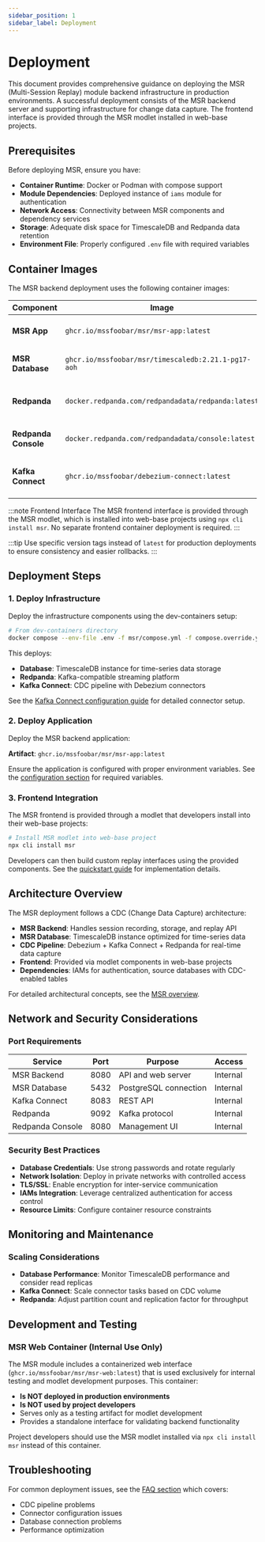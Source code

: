 ```yaml
---
sidebar_position: 1
sidebar_label: Deployment
---
```


# Deployment

This document provides comprehensive guidance on deploying the MSR (Multi-Session Replay) module backend infrastructure in production environments. A successful deployment consists of the MSR backend server and supporting infrastructure for change data capture. The frontend interface is provided through the MSR modlet installed in web-base projects.

## Prerequisites

Before deploying MSR, ensure you have:

- **Container Runtime**: Docker or Podman with compose support
- **Module Dependencies**: Deployed instance of `iams` module for authentication
- **Network Access**: Connectivity between MSR components and dependency services
- **Storage**: Adequate disk space for TimescaleDB and Redpanda data retention
- **Environment File**: Properly configured `.env` file with required variables

## Container Images

The MSR backend deployment uses the following container images:

| Component | Image | Purpose |
|-----------|-------|---------|
| **MSR App** | `ghcr.io/mssfoobar/msr/msr-app:latest` | Main backend server |
| **MSR Database** | `ghcr.io/mssfoobar/msr/timescaledb:2.21.1-pg17-aoh` | TimescaleDB for session data |
| **Redpanda** | `docker.redpanda.com/redpandadata/redpanda:latest` | Kafka-compatible streaming platform |
| **Redpanda Console** | `docker.redpanda.com/redpandadata/console:latest` | Redpanda management interface |
| **Kafka Connect** | `ghcr.io/mssfoobar/debezium-connect:latest` | CDC connectors with Debezium |

:::note Frontend Interface
The MSR frontend interface is provided through the MSR modlet, which is installed into web-base projects using `npx cli install msr`. No separate frontend container deployment is required.
:::

:::tip
Use specific version tags instead of `latest` for production deployments to ensure consistency and easier rollbacks.
:::

## Deployment Steps

### 1. Deploy Infrastructure

Deploy the infrastructure components using the dev-containers setup:

```bash
# From dev-containers directory
docker compose --env-file .env -f msr/compose.yml -f compose.override.yml up -d
```

This deploys:
- **Database**: TimescaleDB instance for time-series data storage
- **Redpanda**: Kafka-compatible streaming platform
- **Kafka Connect**: CDC pipeline with Debezium connectors

See the [Kafka Connect configuration guide](../configuration/kafka-connect.mdx) for detailed connector setup.

### 2. Deploy Application

Deploy the MSR backend application:

**Artifact**: `ghcr.io/mssfoobar/msr/msr-app:latest`

Ensure the application is configured with proper environment variables. See the [configuration section](../configuration/app-configuration.mdx) for required variables.

### 3. Frontend Integration

The MSR frontend is provided through a modlet that developers install into their web-base projects:

```bash
# Install MSR modlet into web-base project
npx cli install msr
```

Developers can then build custom replay interfaces using the provided components. See the [quickstart guide](../quickstart/quickstart.mdx) for implementation details.

## Architecture Overview

The MSR deployment follows a CDC (Change Data Capture) architecture:

- **MSR Backend**: Handles session recording, storage, and replay API
- **MSR Database**: TimescaleDB instance optimized for time-series data
- **CDC Pipeline**: Debezium + Kafka Connect + Redpanda for real-time data capture
- **Frontend**: Provided via modlet components in web-base projects
- **Dependencies**: IAMs for authentication, source databases with CDC-enabled tables

For detailed architectural concepts, see the [MSR overview](../overview.mdx).

## Network and Security Considerations

### Port Requirements

| Service | Port | Purpose | Access |
|---------|------|---------|--------|
| MSR Backend | 8080 | API and web server | Internal |
| MSR Database | 5432 | PostgreSQL connection | Internal |
| Kafka Connect | 8083 | REST API | Internal |
| Redpanda | 9092 | Kafka protocol | Internal |
| Redpanda Console | 8080 | Management UI | Internal |

### Security Best Practices

- **Database Credentials**: Use strong passwords and rotate regularly
- **Network Isolation**: Deploy in private networks with controlled access
- **TLS/SSL**: Enable encryption for inter-service communication
- **IAMs Integration**: Leverage centralized authentication for access control
- **Resource Limits**: Configure container resource constraints

## Monitoring and Maintenance

### Scaling Considerations

- **Database Performance**: Monitor TimescaleDB performance and consider read replicas
- **Kafka Connect**: Scale connector tasks based on CDC volume
- **Redpanda**: Adjust partition count and replication factor for throughput

## Development and Testing

### MSR Web Container (Internal Use Only)

The MSR module includes a containerized web interface (`ghcr.io/mssfoobar/msr/msr-web:latest`) that is used exclusively for internal testing and modlet development purposes. This container:

- **Is NOT deployed in production environments**
- **Is NOT used by project developers**
- Serves only as a testing artifact for modlet development
- Provides a standalone interface for validating backend functionality

Project developers should use the MSR modlet installed via `npx cli install msr` instead of this container.

## Troubleshooting

For common deployment issues, see the [FAQ section](../reference/faq.mdx#common-issues-and-troubleshooting) which covers:

- CDC pipeline problems
- Connector configuration issues
- Database connection problems
- Performance optimization
